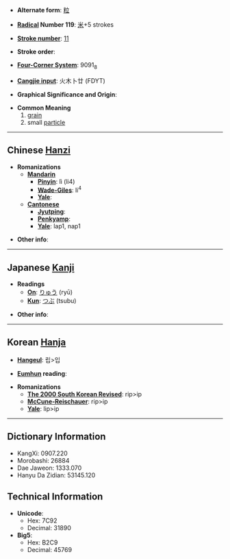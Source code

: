 * '''Alternate form''': [[粒]]

* '''[[Wiktionary:Chinese radical index| Radical]] Number 119''': [[Wiktionary:Chinese radical index 米|米]]+5 strokes

* '''[[Wiktionary:Chinese total strokes index|Stroke number]]''': [[Wiktionary:Chinese total strokes index 11|11]]

* '''Stroke order''': 

* '''[[Wiktionary:Chinese four corner index|Four-Corner System]]''': 9091<sub>8</sub>

* '''[[Wiktionary:Chinese Cangjie index|Cangjie input]]''': 火木卜廿 (FDYT)

* '''Graphical Significance and Origin''': 

* '''Common Meaning'''
*#[[grain]]
*# small [[particle]]


----

== Chinese [[Hanzi]] ==

* '''Romanizations'''
** '''[[Mandarin]]'''
*** '''[[Pinyin]]''': lì (li4)
*** '''[[Wade-Giles]]''': li<sup>4</sup>
*** '''[[Yale]]''': 
** '''[[Cantonese]]'''
*** '''[[Jyutping]]''':
*** '''[[Penkyamp]]''': 
*** '''[[Yale]]''': lap1, nap1

* '''Other info''': 

----

== Japanese [[Kanji]] ==

* '''Readings'''
** '''[[On]]''': [[りゅう]] (ryū)
** '''[[Kun]]''': [[つぶ]] (tsubu)

* '''Other info''':  

----

== Korean [[Hanja]] ==

* '''[[Hangeul]]''': 립>입

* '''[[Eumhun]] reading''': 

* '''Romanizations'''
** '''[[The 2000 South Korean Revised Romanization|The 2000 South Korean Revised]]''': rip>ip
** '''[[McCune-Reischauer]]''': rip>ip
** '''[[Yale]]''': lip>ip

----

== Dictionary Information ==

* KangXi: 0907.220
* Morobashi: 26884
* Dae Jaweon: 1333.070
* Hanyu Da Zidian: 53145.120

== Technical Information ==

* '''Unicode''':
** Hex: 7C92
** Decimal: 31890
* '''Big5''':
** Hex: B2C9
** Decimal: 45769
